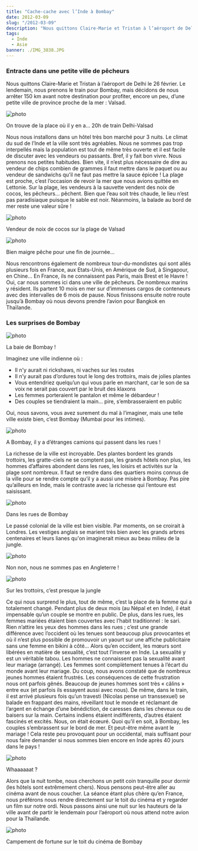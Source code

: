 ```yaml
---
title: "Cache-cache avec l’Inde à Bombay"
date: 2012-03-09
slug: "/2012-03-09"
description: "Nous quittons Claire-Marie et Tristan à l’aéroport de Delhi le 26 février. Le lendemain, nous prenons le train pour Bombai mais décidons de nous arrêter 150 km avant notre destination pour profiter, encore un peu, d’une petite ville de province proche de la mer : Valsad."
tags:
  - Inde
  - Asie
banner: ./IMG_3838.JPG
---
```


### Entracte dans une petite ville de pêcheurs

Nous quittons Claire-Marie et Tristan à l’aéroport de Delhi le 26 février. Le lendemain, nous prenons le train pour Bombay, mais décidons de nous arrêter 150 km avant notre destination pour profiter, encore un peu, d’une petite ville de province proche de la mer : Valsad.

![photo](./IMG_3775.JPG)

<div class="img-caption">
  On trouve de la place où il y en a… 20h de train Delhi-Valsad
</div>

Nous nous installons dans un hôtel très bon marché pour 3 nuits. Le climat du sud de l’Inde et la ville sont très agréables. Nous ne sommes pas trop interpellés mais la population est tout de même très ouverte et il est facile de discuter avec les vendeurs ou passants. Bref, il y fait bon vivre.
Nous prenons nos petites habitudes. Bien vite, il n’est plus nécessaire de dire au vendeur de chips combien de grammes il faut mettre dans le paquet ou au vendeur de sandwichs qu’il ne faut pas mettre la sauce épicée !
La plage est proche, c’est l’occasion de revoir la mer que nous avions quittée en Lettonie. Sur la plage, les vendeurs à la sauvette vendent des noix de cocos, les pêcheurs… pêchent. Bien que l’eau soit très chaude, le lieu n’est pas paradisiaque puisque le sable est noir. Néanmoins, la balade au bord de mer reste une valeur sûre !

![photo](./IMG_3789.JPG)

<div class="img-caption">Vendeur de noix de cocos sur la plage de Valsad</div>

![photo](./IMG_3800.JPG)

<div class="img-caption">Bien maigre pêche pour une fin de journée…</div>

Nous rencontrons également de nombreux tour-du-mondistes qui sont allés plusieurs fois en France, aux Etats-Unis, en Amérique de Sud, à Singapour, en Chine… En France, ils ne connaissent pas Paris, mais Brest et le Havre ! Oui, car nous sommes ici dans une ville de pêcheurs. De nombreux marins y résident. Ils partent 10 mois en mer sur d’immenses cargos de conteneurs avec des intervalles de 6 mois de pause.
Nous finissons ensuite notre route jusqu’à Bombay où nous devons prendre l’avion pour Bangkok en Thaïlande.

### Les surprises de Bombay

![photo](./IMG_3838.JPG)

<div class="img-caption">La baie de Bombay !</div>

Imaginez une ville indienne où :

- Il n'y aurait ni rickshaws, ni vaches sur les routes
- Il n’y aurait pas d’ordures tout le long des trottoirs, mais de jolies plantes
- Vous entendriez quelqu’un qui vous parle en marchant, car le son de sa voix ne serait pas couvert par le bruit des klaxons
- Les femmes porteraient le pantalon et même le débardeur !
- Des couples se tiendraient la main… pire, s’embrasseraient en public

Oui, nous savons, vous avez surement du mal à l’imaginer, mais une telle ville existe
bien, c’est Bombay (Mumbai pour les intimes).

![photo](./IMG_3855.JPG)

<div class="img-caption">
  A Bombay, il y a d’étranges camions qui passent dans les rues !
</div>

La richesse de la ville est incroyable. Des plantes bordent les grands trottoirs, les gratte-ciels ne se comptent pas, les grands hôtels non plus, les hommes d’affaires abondent dans les rues, les loisirs et activités sur la plage sont nombreux. Il faut se rendre dans des quartiers moins connus de la ville pour se rendre compte qu’il y a aussi une misère à Bombay. Pas pire qu’ailleurs en Inde, mais le contraste avec la richesse qui l’entoure est saisissant.

![photo](./IMG_3826.JPG)

<div class="img-caption">Dans les rues de Bombay</div>

Le passé colonial de la ville est bien visible. Par moments, on se croirait à Londres. Les vestiges anglais se marient très bien avec les grands arbres centenaires et leurs lianes qu'on imaginerait mieux au beau milieu de la jungle.

![photo](./IMG_3854.JPG)

<div class="img-caption">Non non, nous ne sommes pas en Angleterre !</div>

![photo](./IMG_3852.JPG)

<div class="img-caption">Sur les trottoirs, c’est presque la jungle</div>

Ce qui nous surprend le plus, tout de même, c’est la place de la femme qui a totalement changé. Pendant plus de deux mois (au Népal et en Inde), il était impensable qu’un couple se montre en public. De plus, dans les rues, les femmes mariées étaient bien couvertes avec l’habit traditionnel : le sari. Rien n’attire les yeux des hommes dans les rues ; c’est une grande différence avec l’occident où les tenues sont beaucoup plus provocantes et où il n’est plus possible de promouvoir un yaourt sur une affiche publicitaire sans une femme en bikini à côté…
Alors qu’en occident, les mœurs sont libérées en matière de sexualité, c’est tout l’inverse en Inde. La sexualité y est un véritable tabou. Les hommes ne connaissent pas la sexualité avant leur mariage (arrangé). Les femmes sont complètement tenues à l’écart du monde avant leur mariage. Du coup, nous avons constaté que de nombreux jeunes hommes étaient frustrés. Les conséquences de cette frustration nous ont parfois gênés. Beaucoup de jeunes hommes sont très « câlins » entre eux (et parfois ils essayent aussi avec nous). De même, dans le train, il est arrivé plusieurs fois qu’un travesti (Nicolas pense un transsexuel) se balade en frappant des mains, réveillant tout le monde et réclamant de l’argent en échange d’une bénédiction, de caresses dans les cheveux ou de baisers sur la main. Certains indiens étaient indifférents, d’autres étaient fascinés et excités. Nous, on était écœuré.
Quoi qu’il en soit, à Bombay, les couples s’embrassent sur le bord de mer. Et peut-être même avant le mariage ! Cela reste peu provoquant pour un occidental, mais suffisant pour nous faire demander si nous sommes bien encore en Inde après 40 jours dans le pays !

![photo](./IMG_3831.JPG)

<div class="img-caption">Whaaaaaat ?</div>

Alors que la nuit tombe, nous cherchons un petit coin tranquille pour dormir (les hôtels sont extrêmement chers). Nous pensons peut-être aller au cinéma avant de nous coucher. La séance étant plus chère qu’en France, nous préférons nous rendre directement sur le toit du cinéma et y regarder un film sur notre ordi. Nous passons ainsi une nuit sur les hauteurs de la ville avant de partir le lendemain pour l’aéroport où nous attend notre avion pour la Thaïlande.

![photo](./IMG_3845.JPG)

<div class="img-caption">
  Campement de fortune sur le toit du cinéma de Bombay
</div>
